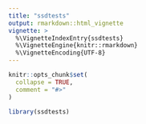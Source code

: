 ```yaml
---
title: "ssdtests"
output: rmarkdown::html_vignette
vignette: >
  %\VignetteIndexEntry{ssdtests}
  %\VignetteEngine{knitr::rmarkdown}
  %\VignetteEncoding{UTF-8}
---
```


```r
knitr::opts_chunk$set(
  collapse = TRUE,
  comment = "#>"
)
```

```r
library(ssdtests)
```
